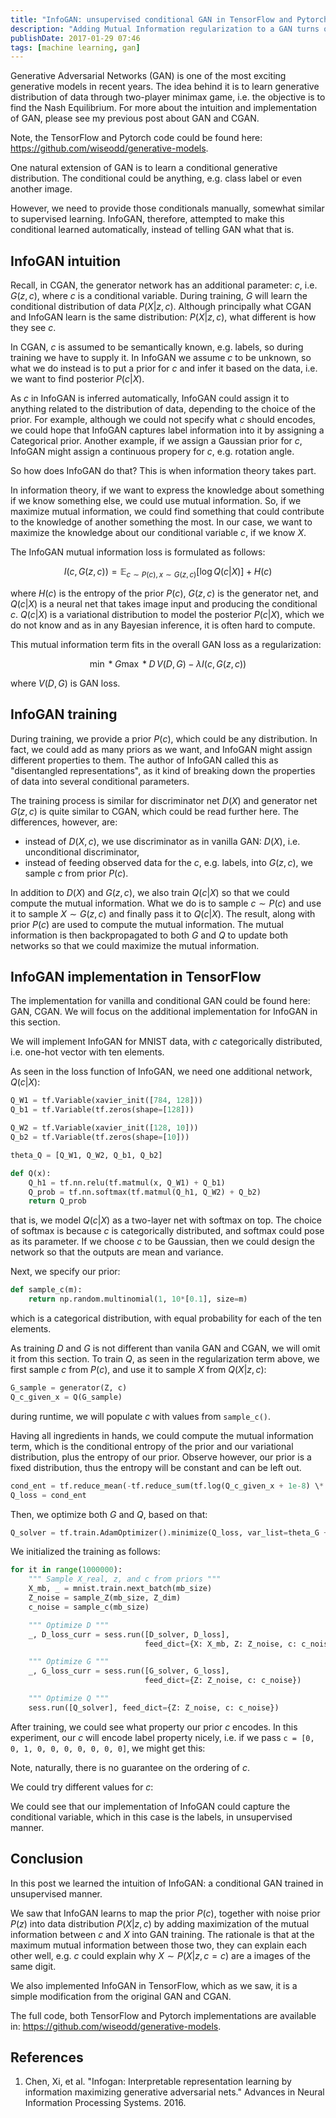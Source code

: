 ```yaml
---
title: "InfoGAN: unsupervised conditional GAN in TensorFlow and Pytorch"
description: "Adding Mutual Information regularization to a GAN turns out gives us a very nice effect: learning data representation and its properties in unsupervised manner."
publishDate: 2017-01-29 07:46
tags: [machine learning, gan]
---
```



Generative Adversarial Networks (GAN) is one of the most exciting generative models in recent years. The idea behind it is to learn generative distribution of data through two-player minimax game, i.e. the objective is to find the Nash Equilibrium. For more about the intuition and implementation of GAN, please see my previous post about GAN and CGAN.

Note, the TensorFlow and Pytorch code could be found here: https://github.com/wiseodd/generative-models.

One natural extension of GAN is to learn a conditional generative distribution. The conditional could be anything, e.g. class label or even another image.

However, we need to provide those conditionals manually, somewhat similar to supervised learning. InfoGAN, therefore, attempted to make this conditional learned automatically, instead of telling GAN what that is.

## InfoGAN intuition

Recall, in CGAN, the generator network has an additional parameter: $c$, i.e. $G(z, c)$, where $c$ is a conditional variable. During training, $G$ will learn the conditional distribution of data $P(X \vert z, c)$. Although principally what CGAN and InfoGAN learn is the same distribution: $P(X \vert z, c)$, what different is how they see $c$.

In CGAN, $c$ is assumed to be semantically known, e.g. labels, so during training we have to supply it. In InfoGAN we assume $c$ to be unknown, so what we do instead is to put a prior for $c$ and infer it based on the data, i.e. we want to find posterior $P(c \vert X)$.

As $c$ in InfoGAN is inferred automatically, InfoGAN could assign it to anything related to the distribution of data, depending to the choice of the prior. For example, although we could not specify what $c$ should encodes, we could hope that InfoGAN captures label information into it by assigning a Categorical prior. Another example, if we assign a Gaussian prior for $c$, InfoGAN might assign a continuous propery for $c$, e.g. rotation angle.

So how does InfoGAN do that? This is when information theory takes part.

In information theory, if we want to express the knowledge about something if we know something else, we could use mutual information. So, if we maximize mutual information, we could find something that could contribute to the knowledge of another something the most. In our case, we want to maximize the knowledge about our conditional variable $c$, if we know $X$.

The InfoGAN mutual information loss is formulated as follows:

$$
    I(c, G(z, c)) = \mathbb{E}_{c \sim P(c), x \sim G(z, c)} \left[ \log Q(c \vert X) \right] + H(c)
$$

where $H(c)$ is the entropy of the prior $P(c)$, $G(z, c)$ is the generator net, and $Q(c \vert X)$ is a neural net that takes image input and producing the conditional $c$. $Q(c \vert X)$ is a variational distribution to model the posterior $P(c \vert X)$, which we do not know and as in any Bayesian inference, it is often hard to compute.

This mutual information term fits in the overall GAN loss as a regularization:

$$
    \min*{G} \max*{D} \, V(D, G) - \lambda I(c, G(z, c))
$$

where $V(D, G)$ is GAN loss.

## InfoGAN training

During training, we provide a prior $P(c)$, which could be any distribution. In fact, we could add as many priors as we want, and InfoGAN might assign different properties to them. The author of InfoGAN called this as "disentangled representations", as it kind of breaking down the properties of data into several conditional parameters.

The training process is similar for discriminator net $D(X)$ and generator net $G(z, c)$ is quite similar to CGAN, which could be read further here. The differences, however, are:

- instead of $D(X, c)$, we use discriminator as in vanilla GAN: $D(X)$, i.e. unconditional discriminator,
- instead of feeding observed data for the $c$, e.g. labels, into $G(z, c)$, we sample $c$ from prior $P(c)$.

In addition to $D(X)$ and $G(z, c)$, we also train $Q(c \vert X)$ so that we could compute the mutual information. What we do is to sample $c \sim P(c)$ and use it to sample $X \sim G(z, c)$ and finally pass it to $Q(c \vert X)$. The result, along with prior $P(c)$ are used to compute the mutual information. The mutual information is then backpropagated to both $G$ and $Q$ to update both networks so that we could maximize the mutual information.

## InfoGAN implementation in TensorFlow

The implementation for vanilla and conditional GAN could be found here: GAN, CGAN. We will focus on the additional implementation for InfoGAN in this section.

We will implement InfoGAN for MNIST data, with $c$ categorically distributed, i.e. one-hot vector with ten elements.

As seen in the loss function of InfoGAN, we need one additional network, $Q(c \vert X)$:

```python
Q_W1 = tf.Variable(xavier_init([784, 128]))
Q_b1 = tf.Variable(tf.zeros(shape=[128]))

Q_W2 = tf.Variable(xavier_init([128, 10]))
Q_b2 = tf.Variable(tf.zeros(shape=[10]))

theta_Q = [Q_W1, Q_W2, Q_b1, Q_b2]

def Q(x):
    Q_h1 = tf.nn.relu(tf.matmul(x, Q_W1) + Q_b1)
    Q_prob = tf.nn.softmax(tf.matmul(Q_h1, Q_W2) + Q_b2)
    return Q_prob
```

that is, we model $Q(c \vert X)$ as a two-layer net with softmax on top. The choice of softmax is because $c$ is categorically distributed, and softmax could pose as its parameter. If we choose $c$ to be Gaussian, then we could design the network so that the outputs are mean and variance.

Next, we specify our prior:

```python
def sample_c(m):
    return np.random.multinomial(1, 10*[0.1], size=m)
```

which is a categorical distribution, with equal probability for each of the ten elements.

As training $D$ and $G$ is not different than vanila GAN and CGAN, we will omit it from this section. To train $Q$, as seen in the regularization term above, we first sample $c$ from $P(c)$, and use it to sample $X$ from $Q(X \vert z, c)$:

```python
G_sample = generator(Z, c)
Q_c_given_x = Q(G_sample)
```

during runtime, we will populate $c$ with values from `sample_c()`.

Having all ingredients in hands, we could compute the mutual information term, which is the conditional entropy of the prior and our variational distribution, plus the entropy of our prior. Observe however, our prior is a fixed distribution, thus the entropy will be constant and can be left out.

```python
cond_ent = tf.reduce_mean(-tf.reduce_sum(tf.log(Q_c_given_x + 1e-8) \* c, 1))
Q_loss = cond_ent
```

Then, we optimize both $G$ and $Q$, based on that:

```python
Q_solver = tf.train.AdamOptimizer().minimize(Q_loss, var_list=theta_G + theta_Q)
```

We initialized the training as follows:

```python
for it in range(1000000):
    """ Sample X_real, z, and c from priors """
    X_mb, _ = mnist.train.next_batch(mb_size)
    Z_noise = sample_Z(mb_size, Z_dim)
    c_noise = sample_c(mb_size)

    """ Optimize D """
    _, D_loss_curr = sess.run([D_solver, D_loss],
                              feed_dict={X: X_mb, Z: Z_noise, c: c_noise})

    """ Optimize G """
    _, G_loss_curr = sess.run([G_solver, G_loss],
                              feed_dict={Z: Z_noise, c: c_noise})

    """ Optimize Q """
    sess.run([Q_solver], feed_dict={Z: Z_noise, c: c_noise})
```

After training, we could see what property our prior $c$ encodes. In this experiment, our $c$ will encode label property nicely, i.e. if we pass `c = [0, 0, 1, 0, 0, 0, 0, 0, 0, 0]`, we might get this:

<BlogImage imagePath='/img/infogan/02.png' altText='InfoGAN samples.' />

Note, naturally, there is no guarantee on the ordering of $c$.

We could try different values for $c$:

<BlogImage imagePath='/img/infogan/03.png' altText='InfoGAN samples.' />

<BlogImage imagePath='/img/infogan/01.png' altText='InfoGAN samples.' />

We could see that our implementation of InfoGAN could capture the conditional variable, which in this case is the labels, in unsupervised manner.

## Conclusion

In this post we learned the intuition of InfoGAN: a conditional GAN trained in unsupervised manner.

We saw that InfoGAN learns to map the prior $P(c)$, together with noise prior $P(z)$ into data distribution $P(X \vert z, c)$ by adding maximization of the mutual information between $c$ and $X$ into GAN training. The rationale is that at the maximum mutual information between those two, they can explain each other well, e.g. $c$ could explain why $X \sim P(X \vert z, c=c)$ are a images of the same digit.

We also implemented InfoGAN in TensorFlow, which as we saw, it is a simple modification from the original GAN and CGAN.

The full code, both TensorFlow and Pytorch implementations are available in: https://github.com/wiseodd/generative-models.

## References

1. Chen, Xi, et al. "Infogan: Interpretable representation learning by information maximizing generative adversarial nets." Advances in Neural Information Processing Systems. 2016.
